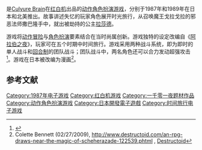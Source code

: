 {{NoteTA
| G1=Games
}}
{{Infobox VG
| title= 阿拉伯之梦
| japanese = アラビアンドリーム シェラザード
| english = The Magic of Scheherazade
| image=
| caption=
| developer= [[Culture_Brain|Culture Brain]]
| publisher= Culture Brain
| designer=
| released= {{vgrelease|JP|1987年9月3日|NA|1989年12月}}
| genre= [[动作角色扮演游戏|动作角色扮演]]
| modes= [[单人电子游戏|单人]]
| platforms= [[红白机|红白机]]
}}

{{Vgname|阿拉伯之梦|ja=アラビアンドリーム シェラザード，Arabian Dream Scheherazade|en=The Magic of Scheherazade|diff=yes}}是[[Culyure_Brain|Culyure Brain]]在[[红白机|红白机]]出品的[[动作角色扮演游戏|动作角色扮演游戏]]，分别于1987年和1989年在日本和北美推出。故事讲述失忆的玩家角色展开时光旅行，从召唤魔王戈拉戈拉的邪恶法师撒巴隆手中，就出被劫持的公主[[拉莎德|拉莎德]]。

游戏将[[动作冒险游戏|动作冒险]]与[[电子角色扮演游戏|角色扮演]]要素结合在当时尚属创新。游戏独特的设定改编自《[[一千零一夜|阿拉伯之夜]]》，玩家可在五个时期中时间旅行。游戏采用两种战斗系统，即为即时的单人战斗和[[回合制|回合制]]的团队战斗；团队战斗中，两名角色还可以合力发动超强攻击<ref name="gspot_consolehist_e">{{cite web|first=Andrew|last=Vestal|title=The History of Console RPGs|page="Other NES RPGs"|publisher=[[GameSpot|GameSpot]]|date=1998-11-02|url=http://www.gamespot.com/features/vgs/universal/rpg_hs/index.html|accessdate=2009-09-10|archiveurl=https://web.archive.org/web/20090802000558/http://www.gamespot.com/features/vgs/universal/rpg_hs/index.html|archivedate=2015-01-18}}</ref>。游戏在日本被改编为漫画<ref>Colette Bennett (02/27/2009), [http://www.destructoid.com/an-rpg-draws-near-the-magic-of-scheherazade-122539.phtml http://www.destructoid.com/an-rpg-draws-near-the-magic-of-scheherazade-122539.phtml] {{Wayback|url=http://www.destructoid.com/an-rpg-draws-near-the-magic-of-scheherazade-122539.phtml |date=20190220213514 }}, [[Destructoid|Destructoid]]</ref>。

== 参考文献 ==
{{reflist}}

{{DEFAULTSORT:Arabian Dream Scheherazade}}
[[Category:1987年电子游戏|Category:1987年电子游戏]]
[[Category:红白机游戏|Category:红白机游戏]]
[[Category:一千零一夜题材作品|Category:一千零一夜题材作品]]
[[Category:动作角色扮演游戏|Category:动作角色扮演游戏]]
[[Category:日本開發電子遊戲|Category:日本開發電子遊戲]]
[[Category:时间旅行电子游戏|Category:时间旅行电子游戏]]

{{Action-videogame-stub}}